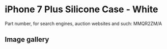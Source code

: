 
# iPhone 7 Plus Silicone Case - White

Part number, for search engines, auction websites and such: MMQR2ZM/A

## Image gallery

<div style={{ width: "768px" }}>
  <GalleryComponent
    images={[
      {
        original: "/everysource/MMQR2.png",
        thumbnail: "/everypreview/MMQR2.png",
      },
      {
        original: "/everysource/MMQR2_AV1_GOLD.png",
        thumbnail: "/everypreview/MMQR2_AV1_GOLD.png",
      },
      {
        original: "/everysource/MMQR2_AV1_JET_BLACK.png",
        thumbnail: "/everypreview/MMQR2_AV1_JET_BLACK.png",
      },
      {
        original: "/everysource/MMQR2_AV1_RED.png",
        thumbnail: "/everypreview/MMQR2_AV1_RED.png",
      },
      {
        original: "/everysource/MMQR2_AV1_SILVER.png",
        thumbnail: "/everypreview/MMQR2_AV1_SILVER.png",
      },
      {
        original: "/everysource/MMQR2_AV2.png",
        thumbnail: "/everypreview/MMQR2_AV2.png",
      }
    ]}
  />
</div>